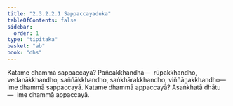 ```yaml
---
title: "2.3.2.2.1 Sappaccayaduka"
tableOfContents: false
sidebar:
  order: 1
type: "tipitaka"
basket: "ab"
book: "dhs"
---
```



<DynamicBreadcrumb />

<Division number="1089" book="dhs">

<Paragraph number="1758" book="dhs">
Katame dhammā sappaccayā? Pañcakkhandhā—  rūpakkhandho, vedanākkhandho, saññākkhandho, saṅkhārakkhandho, viññāṇakkhandho—  ime dhammā sappaccayā.
</Paragraph>

</Division>
<Division number="1090" book="dhs">

<Paragraph number="1759" book="dhs">
Katame dhammā appaccayā? Asaṅkhatā dhātu—  ime dhammā appaccayā.
</Paragraph>
</Division>